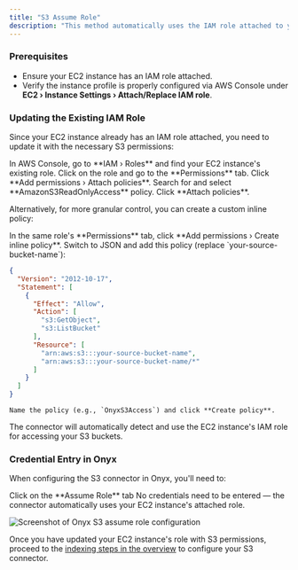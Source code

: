 ```yaml
---
title: "S3 Assume Role"
description: "This method automatically uses the IAM role attached to your EC2 instance to access S3 buckets. No manual credential entry is required."
---
```


### Prerequisites

- Ensure your EC2 instance has an IAM role attached.
- Verify the instance profile is properly configured via AWS Console under **EC2 › Instance Settings › Attach/Replace
  IAM role**.

### Updating the Existing IAM Role

Since your EC2 instance already has an IAM role attached, you need to update it with the necessary S3 permissions:

<Steps>
  <Step title="Open role in IAM">
    In AWS Console, go to **IAM › Roles** and find your EC2 instance's existing role.
  </Step>

  <Step title="Attach S3 policy">
    Click on the role and go to the **Permissions** tab. Click **Add permissions › Attach policies**.
    Search for and select **AmazonS3ReadOnlyAccess** policy. Click **Attach policies**.
  </Step>
</Steps>

Alternatively, for more granular control, you can create a custom inline policy:

<Steps>
  <Step title="Create inline policy">
    In the same role's **Permissions** tab, click **Add permissions › Create inline policy**.
    Switch to JSON and add this policy (replace `your-source-bucket-name`):

   ```json
   {
     "Version": "2012-10-17",
     "Statement": [
       {
         "Effect": "Allow",
         "Action": [
           "s3:GetObject",
           "s3:ListBucket"
         ],
         "Resource": [
           "arn:aws:s3:::your-source-bucket-name",
           "arn:aws:s3:::your-source-bucket-name/*"
         ]
       }
     ]
   }
   ```

    Name the policy (e.g., `OnyxS3Access`) and click **Create policy**.
  </Step>
</Steps>

The connector will automatically detect and use the EC2 instance's IAM role for accessing your S3 buckets.

### Credential Entry in Onyx

When configuring the S3 connector in Onyx, you'll need to:

<Steps>
  <Step title="Open Assume Role tab">
    Click on the **Assume Role** tab
  </Step>

  <Step title="No credentials required">
    No credentials need to be entered — the connector automatically uses your EC2 instance's attached role.
  </Step>
</Steps>

![Screenshot of Onyx S3 assume role configuration](/assets/images/connectors/blob/s3/onyx-assume-role.png)

Once you have updated your EC2 instance's role with S3 permissions,
proceed to the [indexing steps in the overview](./overview#indexing) to configure your S3 connector.
